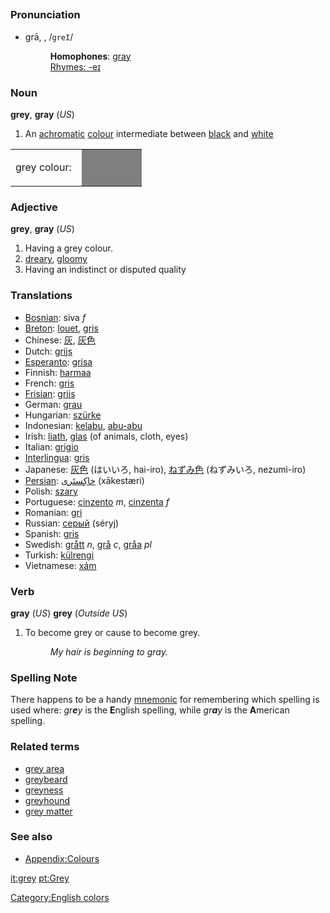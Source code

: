 =={{en}}==
===Pronunciation===
*grā, {{IPA|/ɡreɪ/}}, /<tt>greI</tt>/
*:'''Homophones''': [[gray]]
*:[[Rhymes:English:-eɪ|Rhymes: -eɪ]]

===Noun===
'''grey''', '''gray''' (''US'') 

# An [[achromatic]] [[colour]] intermediate between [[black]] and [[white]]

<table><tr><td>grey colour: &nbsp;</td> 
<td bgcolor="#7F7F7F" width="80">&nbsp; </td></tr></table>

===Adjective===
'''grey''', '''gray''' (''US'')

# Having a grey colour.
# [[dreary]], [[gloomy]]
# Having an indistinct or disputed quality

===Translations===
* [[Bosnian]]: siva ''f''
* [[Breton]]: [[louet]], [[gris]]
* Chinese: [[灰]], [[灰色]]
* Dutch: [[grijs]]
* [[Esperanto]]: [[grisa]]
* Finnish: [[harmaa]]
* French: [[gris]]
* [[Frisian]]: [[griis]]
* German: [[grau]]
* Hungarian: [[szürke]]
* Indonesian: [[kelabu]], [[abu|abu-abu]]
* Irish: [[liath]], [[glas]] (of animals, cloth, eyes)
* Italian: [[grigio]]
* [[Interlingua]]: [[gris]]
* Japanese: [[灰色]] (はいいろ, hai-iro), [[ねずみ色]] (ねずみいろ, nezumi-iro)
* [[Persian]]: [[خاكِستَری]] (xākestæri)
* Polish: [[szary]]
* Portuguese: [[cinzento]] ''m'', [[cinzenta]] ''f''
* Romanian: [[gri]]
* Russian: [[серый]] (séryj)
* Spanish: [[gris]]
* Swedish: [[grått]] ''n'', [[grå]] ''c'', [[gråa]] ''pl''
* Turkish: [[külrengi]]
* Vietnamese: [[xám]]

===Verb===
'''gray''' (''US'') '''grey''' (''Outside US'')

# To become grey or cause to become grey.
#: ''My hair is beginning to gray.''

===Spelling Note===
There happens to be a handy [[mnemonic]] for remembering which spelling is used where: ''gr'''e'''y'' is the '''E'''nglish spelling, while ''gr'''a'''y'' is the '''A'''merican spelling.

===Related terms===
*[[grey area]]
*[[greybeard]]
*[[greyness]]
*[[greyhound]]
*[[grey matter]]

===See also===
*[[Wiktionary_Appendix:Colours|Appendix:Colours]]
[[Category:English colors]]

[[it:grey]]
[[pt:Grey]]